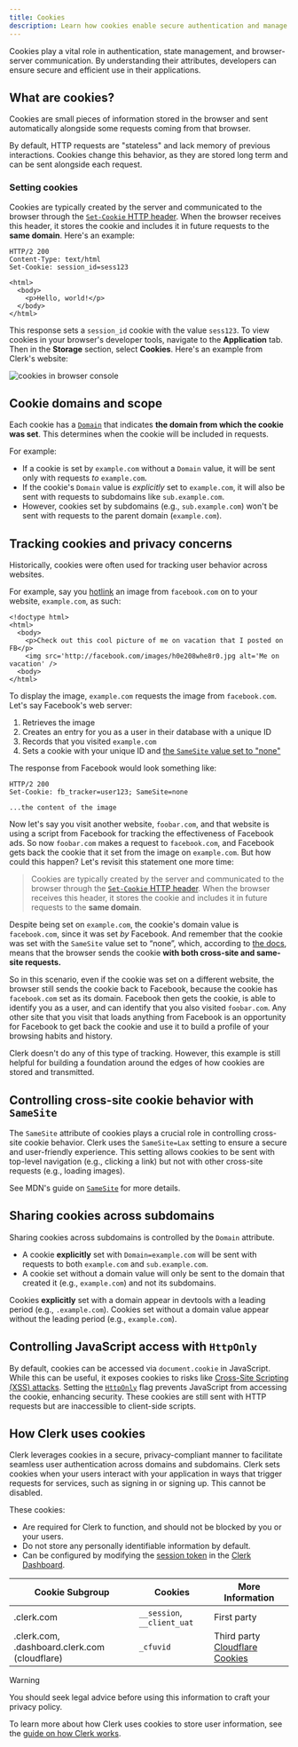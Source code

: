 ```yaml
---
title: Cookies
description: Learn how cookies enable secure authentication and manage browser-server interactions.
---
```


Cookies play a vital role in authentication, state management, and browser-server communication. By understanding their attributes, developers can ensure secure and efficient use in their applications.

## What are cookies?

Cookies are small pieces of information stored in the browser and sent automatically alongside some requests coming from that browser.

By default, HTTP requests are "stateless" and lack memory of previous interactions. Cookies change this behavior, as they are stored long term and can be sent alongside each request.

### Setting cookies

Cookies are typically created by the server and communicated to the browser through the [`Set-Cookie` HTTP header](https://developer.mozilla.org/en-US/docs/Web/HTTP/Headers/Set-Cookie). When the browser receives this header, it stores the cookie and includes it in future requests to the **same domain**. Here's an example:

```http
HTTP/2 200
Content-Type: text/html
Set-Cookie: session_id=sess123

<html>
  <body>
    <p>Hello, world!</p>
  </body>
</html>
```

This response sets a `session_id` cookie with the value `sess123`. To view cookies in your browser's developer tools, navigate to the **Application** tab. Then in the **Storage** section, select **Cookies**. Here's an example from Clerk's website:

![cookies in browser console](/docs/images/how-clerk-works/devtools-cookies.png)

## Cookie domains and scope

Each cookie has a [`Domain`](https://developer.mozilla.org/en-US/docs/Web/HTTP/Cookies#define_where_cookies_are_sent) that indicates **the domain from which the cookie was set**. This determines when the cookie will be included in requests.

For example:

- If a cookie is set by `example.com` without a `Domain` value, it will be sent only with requests _to_ `example.com`.
- If the cookie's `Domain` value is _explicitly_ set to `example.com`, it will also be sent with requests to subdomains like `sub.example.com`.
- However, cookies set by subdomains (e.g., `sub.example.com`) won't be sent with requests to the parent domain (`example.com`).

## Tracking cookies and privacy concerns

Historically, cookies were often used for tracking user behavior across websites.

For example, say you [hotlink](https://developer.mozilla.org/en-US/docs/Glossary/Hotlink) an image from `facebook.com` on to your website, `example.com`, as such:

```
<!doctype html>
<html>
  <body>
    <p>Check out this cool picture of me on vacation that I posted on FB</p>
    <img src='http://facebook.com/images/h0e208whe8r0.jpg alt='Me on vacation' />
  <body>
</html>
```

To display the image, `example.com` requests the image from `facebook.com`. Let's say Facebook's web server:

1. Retrieves the image
1. Creates an entry for you as a user in their database with a unique ID
1. Records that you visited `example.com`
1. Sets a cookie with your unique ID and [the `SameSite` value set to "none"](https://developer.mozilla.org/en-US/docs/Web/HTTP/Headers/Set-Cookie#samesitesamesite-value)

The response from Facebook would look something like:

```
HTTP/2 200
Set-Cookie: fb_tracker=user123; SameSite=none

...the content of the image
```

Now let's say you visit another website, `foobar.com`, and that website is using a script from Facebook for tracking the effectiveness of Facebook ads. So now `foobar.com` makes a request to `facebook.com`, and Facebook gets back the cookie that it set from the image on `example.com`. But how could this happen? Let's revisit this statement one more time:

> Cookies are typically created by the server and communicated to the browser through the [`Set-Cookie` HTTP header](https://developer.mozilla.org/en-US/docs/Web/HTTP/Headers/Set-Cookie). When the browser receives this header, it stores the cookie and includes it in future requests to the **same domain**.

Despite being set on `example.com`, the cookie's domain value is `facebook.com`, since it was set _by_ Facebook. And remember that the cookie was set with the `SameSite` value set to “none”, which, according to [the docs](https://developer.mozilla.org/en-US/docs/Web/HTTP/Headers/Set-Cookie#samesitesamesite-value), means that the browser sends the cookie **with both cross-site and same-site requests.**

So in this scenario, even if the cookie was set on a different website, the browser still sends the cookie back to Facebook, because the cookie has `facebook.com` set as its domain. Facebook then gets the cookie, is able to identify you as a user, and can identify that you also visited `foobar.com`. Any other site that you visit that loads anything from Facebook is an opportunity for Facebook to get back the cookie and use it to build a profile of your browsing habits and history.

Clerk doesn't do any of this type of tracking. However, this example is still helpful for building a foundation around the edges of how cookies are stored and transmitted.

## Controlling cross-site cookie behavior with `SameSite`

The `SameSite` attribute of cookies plays a crucial role in controlling cross-site cookie behavior. Clerk uses the `SameSite=Lax` setting to ensure a secure and user-friendly experience. This setting allows cookies to be sent with top-level navigation (e.g., clicking a link) but not with other cross-site requests (e.g., loading images).

See MDN's guide on [`SameSite`](https://developer.mozilla.org/en-US/docs/Web/HTTP/Headers/Set-Cookie#samesitesamesite-value) for more details.

## Sharing cookies across subdomains

Sharing cookies across subdomains is controlled by the `Domain` attribute.

- A cookie **explicitly** set with `Domain=example.com` will be sent with requests to both `example.com` and `sub.example.com`.
- A cookie set without a domain value will only be sent to the domain that created it (e.g., `example.com`) and not its subdomains.

Cookies **explicitly** set with a domain appear in devtools with a leading period (e.g., `.example.com`). Cookies set without a domain value appear without the leading period (e.g., `example.com`).

## Controlling JavaScript access with `HttpOnly`

By default, cookies can be accessed via `document.cookie` in JavaScript. While this can be useful, it exposes cookies to risks like [Cross-Site Scripting (XSS) attacks](https://owasp.org/www-community/attacks/xss/). Setting the [`HttpOnly`](https://developer.mozilla.org/en-US/docs/Web/HTTP/Headers/Set-Cookie#httponly) flag prevents JavaScript from accessing the cookie, enhancing security. These cookies are still sent with HTTP requests but are inaccessible to client-side scripts.

## How Clerk uses cookies

Clerk leverages cookies in a secure, privacy-compliant manner to facilitate seamless user authentication across domains and subdomains. Clerk sets cookies when your users interact with your application in ways that trigger requests for services, such as signing in or signing up. This cannot be disabled.

These cookies:

- Are required for Clerk to function, and should not be blocked by you or your users.
- Do not store any personally identifiable information by default.
- Can be configured by modifying the [session token](/docs/guides/sessions/session-tokens) in the [Clerk Dashboard](https://dashboard.clerk.com/~/jwt-templates).

| Cookie Subgroup | Cookies | More Information |
| - | - | - |
| .clerk.com | `__session`, `__client_uat` | First party |
| .clerk.com, .dashboard.clerk.com (cloudflare) | `_cfuvid` | Third party [Cloudflare Cookies](https://developers.cloudflare.com/fundamentals/reference/policies-compliances/cloudflare-cookies/) |

> [!WARNING]
> You should seek legal advice before using this information to craft your privacy policy.

To learn more about how Clerk uses cookies to store user information, see the [guide on how Clerk works](/docs/guides/how-clerk-works/overview).
